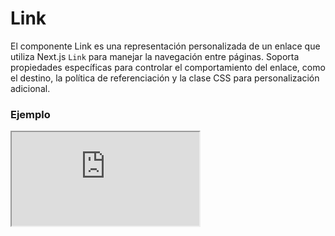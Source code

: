 
# Link

El componente Link es una representación personalizada de un enlace que utiliza Next.js `Link` para manejar la navegación entre páginas. Soporta propiedades específicas para controlar el comportamiento del enlace, como el destino, la política de referenciación y la clase CSS para personalización adicional.

### Ejemplo

<Iframe src="https://fenextjs-component-storybook.vercel.app/iframe.html?args=&id=component-link--index&viewMode=story" />

### Importacion

Para importar el componente Link, se puede hacer desde fenextjs

```tsx copy
import { Link } from "fenextjs";
```

### Parametros

| Parametro | Tipo | Requerido | Default | Descripcion |
| --------- | ---- | --------- | ------- | ----------- |
| className | string | no | '' | Clase CSS para personalizar el estilo del enlace. |
| children | ReactNode | no | 'Link' | Contenido o texto que se muestra dentro del enlace. |
| target | '_self' \| '_blank' \| '_parent' \| '_top' | no | '_self' | Define el destino donde se abrirá el enlace. |
| referrerPolicy | string | no | '' | Política de referencia que se debe usar al navegar a través del enlace. |
| rel | string | no | '' | Especifica la relación entre el documento actual y el enlace. |
| href | string | sí | '' | URL a la que se navega cuando se hace clic en el enlace. |

### Storybook

Para ver el storybook del componente lo puede hacer con este [link](https://fenextjs-component-storybook.vercel.app/?path=/story/component-link--index)

### Usos

- Enlace básico

```tsx copy
<Link href="/about">About Us</Link>
```

- Enlace con apertura en nueva pestaña

```tsx copy
<Link href="/contact" target="_blank">Contact Us</Link>
```

